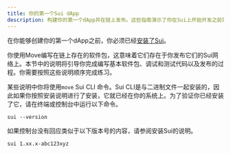 ```yaml
---
title: 你的第一个Sui dApp
description: 构建你的第一个dApp并在链上发布。这些指南演示了你在Sui上开始开发之前需要了解的基础知识。
---
```


在你能够创建你的第一个dApp之前，你必须已经[安装了Sui](./getting-started/sui-install.mdx)。

你使用Move编写在链上存在的软件包，这意味着它们存在于你发布它们的Sui网络上。本节中的说明将引导你完成编写基本软件包、调试和测试代码以及发布的过程。你需要按照这些说明顺序完成练习。

某些说明中你将使用`move` Sui CLI 命令。Sui CLI是与二进制文件一起安装的，因此如果你按照安装说明进行了安装，它就已经在你的系统上。为了验证你已经安装了它，请在终端或控制台中运行以下命令。

```shell
sui --version
```

如果控制台没有回应类似于以下版本号的内容，请参阅安装Sui的说明。

```shell
sui 1.xx.x-abc123xyz
```